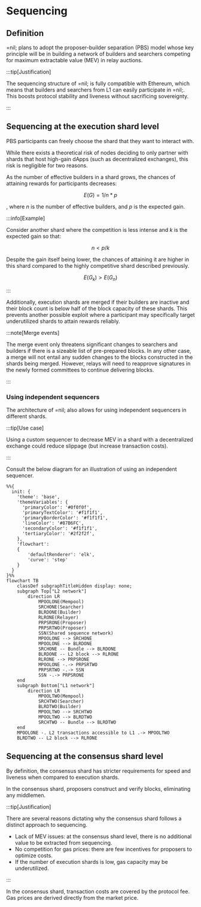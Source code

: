 # Sequencing

## Definition

=nil; plans to adopt the proposer-builder separation (PBS) model whose key principle will be in building a network of builders and searchers competing for maximum extractable value (MEV) in relay auctions.

:::tip[Justification]

The sequencing structure of =nil; is fully compatible with Ethereum, which means that builders and searchers from L1 can easily participate in =nil;. This boosts protocol stability and liveness without sacrificing sovereignty.

:::

## Sequencing at the execution shard level

PBS participants can freely choose the shard that they want to interact with. 

While there exists a theoretical risk of nodes deciding to only partner with shards that host high-gain dApps (such as decentralized exchanges), this risk is negligible for two reasons.

As the number of effective builders in a shard grows, the chances of attaining rewards for participants decreases:

$$
E(G) = 1/n * p
$$

, where $n$ is the number of effective builders, and $p$ is the expected gain.

:::info[Example]

Consider another shard where the competition is less intense and $k$ is the expected gain so that: 

$$
n \lt p/k
$$

Despite the gain itself being lower, the chances of attaining it are higher in this shard compared to the highly competitive shard described previously.

$$
E(G_k) \gt E(G_n)
$$

:::

Additionally, execution shards are merged if their builders are inactive and their block count is below half of the block capacity of these shards. This prevents another possible exploit where a participant may specifically target underutilized shards to attain rewards reliably.

:::note[Merge events]

The merge event only threatens significant changes to searchers and builders if there is a sizeable list of pre-prepared blocks. In any other case, a merge will not entail any sudden changes to the blocks constructed in the shards being merged. However, relays will need to reapprove signatures in the newly formed committees to continue delivering blocks. 

:::

### Using independent sequencers

The architecture of =nil; also allows for using independent sequencers in different shards.

:::tip[Use case]

Using a custom sequencer to decrease MEV in a shard with a decentralized exchange could reduce slippage (but increase transaction costs).

:::

Consult the below diagram for an illustration of using an independent sequencer.

```mermaid
%%{
  init: {
    'theme': 'base',
    'themeVariables': {
      'primaryColor': '#0f0f0f',
      'primaryTextColor': '#f1f1f1',
      'primaryBorderColor': '#f1f1f1',
      'lineColor': '#87B6FC',
      'secondaryColor': '#f1f1f1',
      'tertiaryColor': '#2f2f2f',
    },
    'flowchart':
    {
        'defaultRenderer': 'elk',
        'curve': 'step'
    }
  }
}%%
flowchart TB
    classDef subgraphTitleHidden display: none;
    subgraph Top["L2 network"]
        direction LR
            MPOOLONE(Mempool)
            SRCHONE(Searcher)
            BLRDONE(Builder)
            RLRONE(Relayer)
            PRPSRONE(Proposer)
            PRPSRTWO(Proposer)
            SSN(Shared sequence network)
            MPOOLONE --> SRCHONE
            MPOOLONE --> BLRDONE
            SRCHONE -- Bundle --> BLRDONE
            BLRDONE -- L2 block --> RLRONE
            RLRONE --> PRPSRONE
            MPOOLONE -.-> PRPSRTWO
            PRPSRTWO -.-> SSN
            SSN -.-> PRPSRONE
    end
    subgraph Bottom["L1 network"]
        direction LR
            MPOOLTWO(Mempool)
            SRCHTWO(Searcher)
            BLRDTWO(Builder)
            MPOOLTWO --> SRCHTWO
            MPOOLTWO --> BLRDTWO
            SRCHTWO -- Bundle --> BLRDTWO
    end
    MPOOLONE -. L2 transactions accessible to L1 .-> MPOOLTWO
    BLRDTWO -- L2 block --> RLRONE
```

## Sequencing at the consensus shard level

By definition, the consensus shard has stricter requirements for speed and liveness when compared to execution shards.

In the consensus shard, proposers construct and verify blocks, eliminating any middlemen. 

:::tip[Justification]

There are several reasons dictating why the consensus shard follows a distinct approach to sequencing.

* Lack of MEV issues: at the consensus shard level, there is no additional value to be extracted from sequencing.
* No competition for gas prices: there are few incentives for proposers to optimize costs.
* If the number of execution shards is low, gas capacity may be underutilized.

:::

In the consensus shard, transaction costs are covered by the protocol fee. Gas prices are derived directly from the market price.